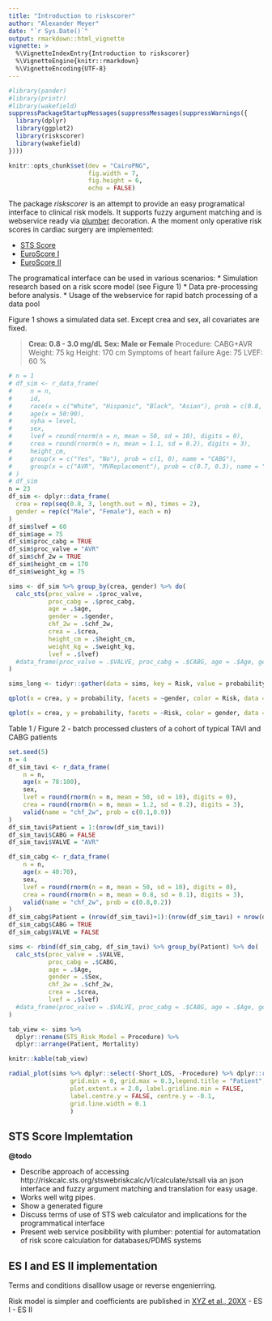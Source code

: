 ```yaml
---
title: "Introduction to riskscorer"
author: "Alexander Meyer"
date: "`r Sys.Date()`"
output: rmarkdown::html_vignette
vignette: >
  %\VignetteIndexEntry{Introduction to riskscorer}
  %\VignetteEngine{knitr::rmarkdown}
  %\VignetteEncoding{UTF-8}
---
```


```r
#library(pander)
#library(printr)
#library(wakefield)
suppressPackageStartupMessages(suppressMessages(suppressWarnings({
  library(dplyr)
  library(ggplot2)
  library(riskscorer)
  library(wakefield)
})))

knitr::opts_chunk$set(dev = "CairoPNG",
                      fig.width = 7,
                      fig.height = 6,
                      echo = FALSE)

```


The package *riskscorer* is an attempt to provide an easy programatical interface to clinical risk models. It supports fuzzy argument matching and is webservice ready via [plumber](http://plumber.trestletech.com/) decoration.
A the moment only operative risk scores in cardiac surgery are implemented:

* [STS Score](http://riskcalc.sts.org/)
* [EuroScore I](http://www.euroscore.org)
* [EuroScore II](http://www.euroscore.org)

The programatical interface can be used in various scenarios:
* Simulation research based on a risk score model (see Figure 1)
* Data pre-processing before analysis.
* Usage of the webservice for rapid batch processing of a data pool

Figure 1 shows a simulated data set. Except crea and sex, all covariates are fixed.

> **Crea: 0.8 - 3.0 mg/dL**
**Sex: Male or Female**
Procedure: CABG+AVR
Weight: 75 kg
Height: 170 cm
Symptoms of heart failure
Age: 75
LVEF: 60 %
  
```r
# n = 1
# df_sim <- r_data_frame(
#     n = n,
#     id,
#     race(x = c("White", "Hispanic", "Black", "Asian"), prob = c(0.8, 0.1, 0.05, 0.05), name = "Race"),
#     age(x = 50:90),
#     nyha = level,
#     sex,
#     lvef = round(rnorm(n = n, mean = 50, sd = 10), digits = 0),
#     crea = round(rnorm(n = n, mean = 1.1, sd = 0.2), digits = 3),
#     height_cm,
#     group(x = c("Yes", "No"), prob = c(1, 0), name = "CABG"),
#     group(x = c("AVR", "MVReplacement"), prob = c(0.7, 0.3), name = "VALVE")
# )
# df_sim
n = 23
df_sim <- dplyr::data_frame(
  crea = rep(seq(0.8, 3, length.out = n), times = 2),
  gender = rep(c("Male", "Female"), each = n)
)
df_sim$lvef = 60
df_sim$age = 75
df_sim$proc_cabg = TRUE
df_sim$proc_valve = "AVR"
df_sim$chf_2w = TRUE
df_sim$height_cm = 170
df_sim$weight_kg = 75

sims <- df_sim %>% group_by(crea, gender) %>% do(
  calc_sts(proc_valve = .$proc_valve, 
           proc_cabg = .$proc_cabg, 
           age = .$age, 
           gender = .$gender,
           chf_2w = .$chf_2w,
           crea = .$crea,
           height_cm = .$height_cm,
           weight_kg = .$weight_kg,
           lvef = .$lvef)
  #data_frame(proc_valve = .$VALVE, proc_cabg = .$CABG, age = .$Age, gender = .$Sex, crea = .$crea, lvef = .$lvef)
)

sims_long <- tidyr::gather(data = sims, key = Risk, value = probability, Mortality:Short_LOS)

qplot(x = crea, y = probability, facets = ~gender, color = Risk, data = sims_long, geom = c("line")) + theme_bw()

qplot(x = crea, y = probability, facets = ~Risk, color = gender, data = sims_long, geom = c("line")) + theme_bw()
```

Table 1 / Figure 2 - batch processed clusters of a cohort of typical TAVI and CABG patients
```r

set.seed(5)
n = 4
df_sim_tavi <- r_data_frame(
    n = n,
    age(x = 78:100),
    sex,
    lvef = round(rnorm(n = n, mean = 50, sd = 10), digits = 0),
    crea = round(rnorm(n = n, mean = 1.2, sd = 0.2), digits = 3),
    valid(name = "chf_2w", prob = c(0.1,0.9))
)
df_sim_tavi$Patient = 1:(nrow(df_sim_tavi))
df_sim_tavi$CABG = FALSE
df_sim_tavi$VALVE = "AVR"

df_sim_cabg <- r_data_frame(
    n = n,
    age(x = 40:70),
    sex,
    lvef = round(rnorm(n = n, mean = 50, sd = 10), digits = 0),
    crea = round(rnorm(n = n, mean = 0.8, sd = 0.1), digits = 3),
    valid(name = "chf_2w", prob = c(0.8,0.2))
)
df_sim_cabg$Patient = (nrow(df_sim_tavi)+1):(nrow(df_sim_tavi) + nrow(df_sim_cabg))
df_sim_cabg$CABG = TRUE
df_sim_cabg$VALVE = FALSE

sims <- rbind(df_sim_cabg, df_sim_tavi) %>% group_by(Patient) %>% do(
  calc_sts(proc_valve = .$VALVE, 
           proc_cabg = .$CABG, 
           age = .$Age, 
           gender = .$Sex,
           chf_2w = .$chf_2w,
           crea = .$crea,
           lvef = .$lvef)
  #data_frame(proc_valve = .$VALVE, proc_cabg = .$CABG, age = .$Age, gender = .$Sex, crea = .$crea, lvef = .$lvef)
)

tab_view <- sims %>% 
  dplyr::rename(STS_Risk_Model = Procedure) %>% 
  dplyr::arrange(Patient, Mortality)

knitr::kable(tab_view)

radial_plot(sims %>% dplyr::select(-Short_LOS, -Procedure) %>% dplyr::rename(group = Patient) %>% as.data.frame,
                 grid.min = 0, grid.max = 0.3,legend.title = "Patient",
                 plot.extent.x = 2.0, label.gridline.min = FALSE,
                 label.centre.y = FALSE, centre.y = -0.1,
                 grid.line.width = 0.1
                 )

```

## STS Score Implemtation

**@todo**

* Describe approach of accessing http://riskcalc.sts.org/stswebriskcalc/v1/calculate/stsall 
  via an json interface and fuzzy argument matching and translation for easy usage.
* Works well witg pipes.
* Show a generated figure
* Discuss terms of use of STS web calculator and implications for the programmatical interface
* Present web service posibbility with plumber:
  potential for automatation of risk score calculation for databases/PDMS systems

## ES I and ES II implementation

Terms and conditions disalllow usage or reverse engenierring.

Risk model is simpler and coefficients are published in [XYZ et al., 20XX](http://citation)
- ES I
- ES II 
